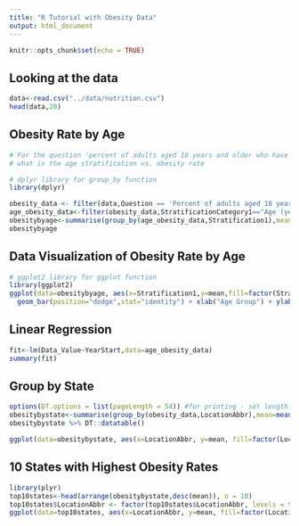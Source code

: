 ```yaml
---
title: "R Tutorial with Obesity Data"
output: html_document
---
```


```r
knitr::opts_chunk$set(echo = TRUE)
```

## Looking at the data

```r
data<-read.csv("../data/nutrition.csv")
head(data,20)
```

## Obesity Rate by Age

```r
# For the question 'percent of adults aged 18 years and older who have obesity', 
# what is the age stratification vs. obesity rate
```

```r
# dplyr library for group_by function
library(dplyr)

```

```r
obesity_data <- filter(data,Question == 'Percent of adults aged 18 years and older who have obesity')
age_obesity_data<-filter(obesity_data,StratificationCategory1=="Age (years)")
obesitybyage<-summarise(group_by(age_obesity_data,Stratification1),mean=mean(Data_Value))
obesitybyage
```

## Data Visualization of Obesity Rate by Age

```r
# ggplot2 library for ggplot function
library(ggplot2)
ggplot(data=obesitybyage, aes(x=Stratification1,y=mean,fill=factor(Stratification1))) +
  geom_bar(position="dodge",stat="identity") + xlab("Age Group") + ylab("Obesity Rate") + scale_fill_brewer(palette="BuGn",direction=-1) + guides(fill=guide_legend(title="Age Group")) 
```

## Linear Regression
```r
fit<-lm(Data_Value~YearStart,data=age_obesity_data)
summary(fit)
```

## Group by State
```r
options(DT.options = list(pageLength = 54)) #for printing - set length of datatable to 54
obesitybystate<-summarise(group_by(obesity_data,LocationAbbr),mean=mean(Data_Value,na.rm=TRUE))
obesitybystate %>% DT::datatable()
```

```r
ggplot(data=obesitybystate, aes(x=LocationAbbr, y=mean, fill=factor(LocationAbbr))) + geom_bar(position="dodge", stat="identity") +xlab("Stte") + ylab("Obesity Rate") + theme(legend.position="none")
```

## 10 States with Highest Obesity Rates 

```r
library(plyr)
top10states<-head(arrange(obesitybystate,desc(mean)), n = 10)
top10states$LocationAbbr <- factor(top10states$LocationAbbr, levels = top10states$LocationAbbr[order(top10states$mean)])
ggplot(data=top10states, aes(x=LocationAbbr, y=mean, fill=factor(LocationAbbr))) + geom_bar(position="dodge", stat="identity") +xlab("State") + ylab("Obesity Rate") + theme(legend.position="none") + scale_fill_brewer(palette="Paired")
```
